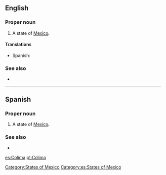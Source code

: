 ==English==

===Proper noun===
{{en-proper noun}}

# A state of [[Mexico]].

====Translations====
{{trans-top|state of Mexico}}
*Spanish: {{t|es|Colima|f}}
{{trans-mid}}
{{trans-bottom}}

===See also===
*{{pedialite}}

[[Category:States of Mexico]]

----

==Spanish==

===Proper noun===
{{es-proper noun|f}}

# A state of [[Mexico]].

===See also===
* {{pedialite|lang=es}}

[[Category:es:States of Mexico]]

[[es:Colima]]
[[pt:Colima]]